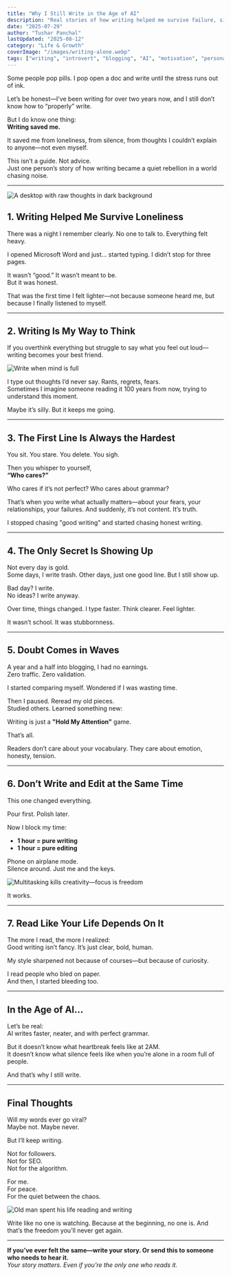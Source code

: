 ```yaml
---
title: "Why I Still Write in the Age of AI"
description: "Real stories of how writing helped me survive failure, silence, and overthinking—proof that authentic words still matter."
date: "2025-07-29"
author: "Tushar Panchal"
lastUpdated: "2025-08-12"
category: "Life & Growth"
coverImage: "/images/writing-alone.webp"
tags: ["writing", "introvert", "blogging", "AI", "motivation", "personal growth"]
---
```



<Quote>
Some people pop pills. I pop open a doc and write until the stress runs out of ink.
</Quote>

Let’s be honest—I’ve been writing for over two years now, and I still don’t know how to “properly” write.

But I do know one thing:  
**Writing saved me.**

It saved me from loneliness, from silence, from thoughts I couldn’t explain to anyone—not even myself.

This isn’t a guide. Not advice.  
Just one person’s story of how writing became a quiet rebellion in a world chasing noise.

---

<Image
  src="/images/raw-writing.webp"
  alt="A desktop with raw thoughts in dark background"
  width={800}
  height={400}
  className="rounded-xl mx-auto my-6 shadow-lg"
/>

## 1. Writing Helped Me Survive Loneliness

There was a night I remember clearly. No one to talk to. Everything felt heavy.

I opened Microsoft Word and just... started typing. I didn’t stop for three pages.

It wasn’t “good.” It wasn’t meant to be.  
But it was honest.

That was the first time I felt lighter—not because someone heard me, but because I finally listened to myself.

---

## 2. Writing Is My Way to Think

If you overthink everything but struggle to say what you feel out loud—writing becomes your best friend.

<Image
  src="/images/mindful.webp"
  alt="Write when mind is full"
  width={800}
  height={400}
  className="rounded-xl mx-auto my-6 shadow-lg"
/>

I type out thoughts I’d never say. Rants, regrets, fears.  
Sometimes I imagine someone reading it 100 years from now, trying to understand this moment.

Maybe it’s silly. But it keeps me going.

---

## 3. The First Line Is Always the Hardest

You sit. You stare. You delete. You sigh.

Then you whisper to yourself,  
**“Who cares?”**

Who cares if it’s not perfect? Who cares about grammar?

That’s when you write what actually matters—about your fears, your relationships, your failures. And suddenly, it’s not content. It’s truth.

I stopped chasing "good writing" and started chasing honest writing.

---

## 4. The Only Secret Is Showing Up

Not every day is gold.  
Some days, I write trash. Other days, just one good line. But I still show up.

Bad day? I write.  
No ideas? I write anyway.

Over time, things changed. I type faster. Think clearer. Feel lighter.

It wasn’t school. It was stubbornness.

---

## 5. Doubt Comes in Waves

A year and a half into blogging, I had no earnings.  
Zero traffic. Zero validation.

I started comparing myself. Wondered if I was wasting time.

Then I paused. Reread my old pieces.  
Studied others. Learned something new:

Writing is just a **"Hold My Attention"** game.

That’s all.

Readers don’t care about your vocabulary. They care about emotion, honesty, tension.

---

## 6. Don’t Write and Edit at the Same Time

This one changed everything.

Pour first. Polish later.

Now I block my time:  
- **1 hour = pure writing**  
- **1 hour = pure editing**

Phone on airplane mode.  
Silence around. Just me and the keys.

<Image
  src="/images/multitasking.webp"
  alt="Multitasking kills creativity—focus is freedom"
  width={800}
  height={400}
  className="rounded-xl mx-auto my-6 shadow-lg"
/>

It works.

---

## 7. Read Like Your Life Depends On It

The more I read, the more I realized:  
Good writing isn’t fancy. It’s just clear, bold, human.

My style sharpened not because of courses—but because of curiosity.

I read people who bled on paper.  
And then, I started bleeding too.

---

## In the Age of AI...

Let’s be real:  
AI writes faster, neater, and with perfect grammar.

But it doesn’t know what heartbreak feels like at 2AM.  
It doesn’t know what silence feels like when you’re alone in a room full of people.

And that’s why I still write.

---

## Final Thoughts

Will my words ever go viral?  
Maybe not. Maybe never.

But I’ll keep writing.

Not for followers.  
Not for SEO.  
Not for the algorithm.

For me.  
For peace.  
For the quiet between the chaos.

<Image
  src="/images/bookreader.webp"
  alt="Old man spent his life reading and writing"
  width={800}
  height={400}
  className="rounded-xl mx-auto my-6 shadow-lg"
/>

<Quote>
Write like no one is watching.  
Because at the beginning, no one is.  
And that’s the freedom you’ll never get again.
</Quote>

---

**If you’ve ever felt the same—write your story. Or send this to someone who needs to hear it.**  
*Your story matters. Even if you’re the only one who reads it.*

